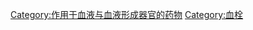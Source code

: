 {{Commons category|Antithrombotic agents}}
{{Catmore}}

[[Category:作用于血液与血液形成器官的药物|Category:作用于血液与血液形成器官的药物]]
[[Category:血栓|Category:血栓]]